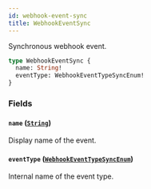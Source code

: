 ```yaml
---
id: webhook-event-sync
title: WebhookEventSync
---
```



Synchronous webhook event.

```graphql
type WebhookEventSync {
  name: String!
  eventType: WebhookEventTypeSyncEnum!
}
```


### Fields

#### `name` ([`String`](../../../developer/api-reference/scalars/string))

Display name of the event.


#### `eventType` ([`WebhookEventTypeSyncEnum`](../../../developer/api-reference/enums/webhook-event-type-sync-enum))

Internal name of the event type.





